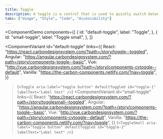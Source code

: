 ```yaml
---
title: Toggle
description: A toggle is a control that is used to quickly switch between two possible states. They are commonly used for “on/off” switches.
tabs: ["Usage", "Style", "Code", "Accessibility"]
---
```


<ComponentDemo
  components={[
    {
      id: "default-toggle",
      label: "Toggle",
    },
    {
      id: "small-toggle",
      label: "Toggle small",
    },
  ]}
>
  <ComponentVariant
    id="default-toggle"
    links={{
      React:
        "https://react.carbondesignsystem.com/?path=/story/toggle--toggled",
      Angular:
        "https://angular.carbondesignsystem.com/?path=/story/components-toggle--basic",
      Vue:
        "http://vue.carbondesignsystem.com/?path=/story/components-cvtoggle--default",
      Vanilla: "https://the-carbon-components.netlify.com/?nav=toggle",
    }}
  >{`
    <Toggle
      aria-label="toggle button"
      defaultToggled
      id="toggle-1"
      labelText="Label text"
    />
  `}</ComponentVariant>
  <ComponentVariant
    id="small-toggle"
    links={{
      React:
        "https://react.carbondesignsystem.com/?path=/story/togglesmall--toggled",
      Angular:
        "https://angular.carbondesignsystem.com/?path=/story/components-toggle--basic",
      Vue:
        "http://vue.carbondesignsystem.com/?path=/story/components-cvtoggle--default",
      Vanilla: "https://the-carbon-components.netlify.com/?nav=toggle",
    }}
  >{`
    <ToggleSmall
      aria-label="toggle button"
      defaultToggled
      id="toggle-2"
      labelText="Label text"
    />
  `}</ComponentVariant>
</ComponentDemo>
